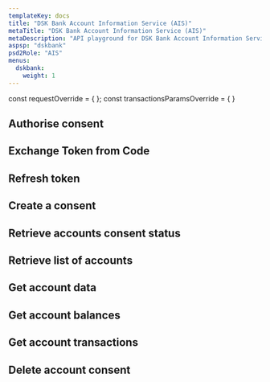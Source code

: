 ```yaml
---
templateKey: docs
title: "DSK Bank Account Information Service (AIS)"
metaTitle: "DSK Bank Account Information Service (AIS)"
metaDescription: "API playground for DSK Bank Account Information Service (AIS)"
aspsp: "dskbank"
psd2Role: "AIS"
menus:
  dskbank:
    weight: 1
---
```


const requestOverride = {
};
const transactionsParamsOverride = {
}

  <step>

## Authorise consent

  <AuthoriseStep/>
  </step>
    <step>

## Exchange Token from Code

  <CreateToken/>
  </step>
  <step>

## Refresh token

  <RefreshToken/>
  </step>
  <step>

## Create a consent

  <StepCreateAccountConsent requestOverride={requestOverride} />
  </step>
  <step>

## Retrieve accounts consent status

  <AccountConsentStatus/>
  </step>
  <step>

## Retrieve list of accounts

  <StepAccounts/>
  </step>
  <step>

## Get account data

  <StepAccount/>
  </step>
  <step>

## Get account balances

  <StepBalances/>
  </step>
  <step>

## Get account transactions

  <StepTransactions requestOverride={transactionsParamsOverride} />
  </step>
  <step>

## Delete account consent

  <DeleteAccountConsent/>
  </step>

